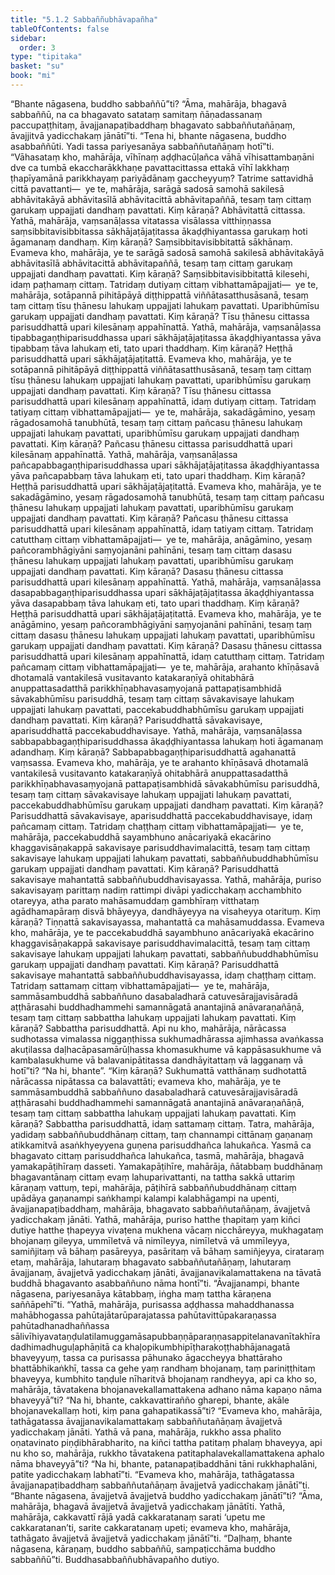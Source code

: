 ```yaml
---
title: "5.1.2 Sabbaññubhāvapañha"
tableOfContents: false
sidebar:
  order: 3
type: "tipitaka"
basket: "su"
book: "mi"
---
```



<DynamicBreadcrumb />

<Division number="121" book="mi">

<Paragraph number="567" book="mi">
“Bhante nāgasena, buddho sabbaññū”ti? “Āma, mahārāja, bhagavā sabbaññū, na ca bhagavato satataṃ samitaṃ ñāṇadassanaṃ paccupaṭṭhitaṃ, āvajjanapaṭibaddhaṃ bhagavato sabbaññutañāṇaṃ, āvajjitvā yadicchakaṃ jānātī”ti. “Tena hi, bhante nāgasena, buddho asabbaññūti. Yadi tassa pariyesanāya sabbaññutañāṇaṃ hotī”ti. “Vāhasataṃ kho, mahārāja, vīhīnaṃ aḍḍhacūḷañca vāhā vīhisattambaṇāni dve ca tumbā ekaccharākkhaṇe pavattacittassa ettakā vīhī lakkhaṃ ṭhapīyamānā parikkhayaṃ pariyādānaṃ gaccheyyuṃ?
</Paragraph>

<Paragraph number="568" book="mi">
Tatrime sattavidhā cittā pavattanti—  ye te, mahārāja, sarāgā sadosā samohā sakilesā abhāvitakāyā abhāvitasīlā abhāvitacittā abhāvitapaññā, tesaṃ taṃ cittaṃ garukaṃ uppajjati dandhaṃ pavattati. Kiṃ kāraṇā? Abhāvitattā cittassa. Yathā, mahārāja, vaṃsanāḷassa vitatassa visālassa vitthiṇṇassa saṃsibbitavisibbitassa sākhājaṭājaṭitassa ākaḍḍhiyantassa garukaṃ hoti āgamanaṃ dandhaṃ. Kiṃ kāraṇā? Saṃsibbitavisibbitattā sākhānaṃ. Evameva kho, mahārāja, ye te sarāgā sadosā samohā sakilesā abhāvitakāyā abhāvitasīlā abhāvitacittā abhāvitapaññā, tesaṃ taṃ cittaṃ garukaṃ uppajjati dandhaṃ pavattati. Kiṃ kāraṇā? Saṃsibbitavisibbitattā kilesehi, idaṃ paṭhamaṃ cittaṃ.
</Paragraph>

<Paragraph number="569" book="mi">
Tatridaṃ dutiyaṃ cittaṃ vibhattamāpajjati—  ye te, mahārāja, sotāpannā pihitāpāyā diṭṭhippattā viññātasatthusāsanā, tesaṃ taṃ cittaṃ tīsu ṭhānesu lahukaṃ uppajjati lahukaṃ pavattati. Uparibhūmīsu garukaṃ uppajjati dandhaṃ pavattati. Kiṃ kāraṇā? Tīsu ṭhānesu cittassa parisuddhattā upari kilesānaṃ appahīnattā. Yathā, mahārāja, vaṃsanāḷassa tipabbagaṇṭhiparisuddhassa upari sākhājaṭājaṭitassa ākaḍḍhiyantassa yāva tipabbaṃ tāva lahukaṃ eti, tato upari thaddhaṃ. Kiṃ kāraṇā? Heṭṭhā parisuddhattā upari sākhājaṭājaṭitattā. Evameva kho, mahārāja, ye te sotāpannā pihitāpāyā diṭṭhippattā viññātasatthusāsanā, tesaṃ taṃ cittaṃ tīsu ṭhānesu lahukaṃ uppajjati lahukaṃ pavattati, uparibhūmīsu garukaṃ uppajjati dandhaṃ pavattati. Kiṃ kāraṇā? Tīsu ṭhānesu cittassa parisuddhattā upari kilesānaṃ appahīnattā, idaṃ dutiyaṃ cittaṃ.
</Paragraph>

<Paragraph number="570" book="mi">
Tatridaṃ tatiyaṃ cittaṃ vibhattamāpajjati—  ye te, mahārāja, sakadāgāmino, yesaṃ rāgadosamohā tanubhūtā, tesaṃ taṃ cittaṃ pañcasu ṭhānesu lahukaṃ uppajjati lahukaṃ pavattati, uparibhūmīsu garukaṃ uppajjati dandhaṃ pavattati. Kiṃ kāraṇā? Pañcasu ṭhānesu cittassa parisuddhattā upari kilesānaṃ appahīnattā. Yathā, mahārāja, vaṃsanāḷassa pañcapabbagaṇṭhiparisuddhassa upari sākhājaṭājaṭitassa ākaḍḍhiyantassa yāva pañcapabbaṃ tāva lahukaṃ eti, tato upari thaddhaṃ. Kiṃ kāraṇā? Heṭṭhā parisuddhattā upari sākhājaṭājaṭitattā. Evameva kho, mahārāja, ye te sakadāgāmino, yesaṃ rāgadosamohā tanubhūtā, tesaṃ taṃ cittaṃ pañcasu ṭhānesu lahukaṃ uppajjati lahukaṃ pavattati, uparibhūmīsu garukaṃ uppajjati dandhaṃ pavattati. Kiṃ kāraṇā? Pañcasu ṭhānesu cittassa parisuddhattā upari kilesānaṃ appahīnattā, idaṃ tatiyaṃ cittaṃ.
</Paragraph>

<Paragraph number="571" book="mi">
Tatridaṃ catutthaṃ cittaṃ vibhattamāpajjati—  ye te, mahārāja, anāgāmino, yesaṃ pañcorambhāgiyāni saṃyojanāni pahīnāni, tesaṃ taṃ cittaṃ dasasu ṭhānesu lahukaṃ uppajjati lahukaṃ pavattati, uparibhūmīsu garukaṃ uppajjati dandhaṃ pavattati. Kiṃ kāraṇā? Dasasu ṭhānesu cittassa parisuddhattā upari kilesānaṃ appahīnattā. Yathā, mahārāja, vaṃsanāḷassa dasapabbagaṇṭhiparisuddhassa upari sākhājaṭājaṭitassa ākaḍḍhiyantassa yāva dasapabbaṃ tāva lahukaṃ eti, tato upari thaddhaṃ. Kiṃ kāraṇā? Heṭṭhā parisuddhattā upari sākhājaṭājaṭitattā. Evameva kho, mahārāja, ye te anāgāmino, yesaṃ pañcorambhāgiyāni saṃyojanāni pahīnāni, tesaṃ taṃ cittaṃ dasasu ṭhānesu lahukaṃ uppajjati lahukaṃ pavattati, uparibhūmīsu garukaṃ uppajjati dandhaṃ pavattati. Kiṃ kāraṇā? Dasasu ṭhānesu cittassa parisuddhattā upari kilesānaṃ appahīnattā, idaṃ catutthaṃ cittaṃ.
</Paragraph>

<Paragraph number="572" book="mi">
Tatridaṃ pañcamaṃ cittaṃ vibhattamāpajjati—  ye te, mahārāja, arahanto khīṇāsavā dhotamalā vantakilesā vusitavanto katakaraṇīyā ohitabhārā anuppattasadatthā parikkhīṇabhavasaṃyojanā pattapaṭisambhidā sāvakabhūmīsu parisuddhā, tesaṃ taṃ cittaṃ sāvakavisaye lahukaṃ uppajjati lahukaṃ pavattati, paccekabuddhabhūmīsu garukaṃ uppajjati dandhaṃ pavattati. Kiṃ kāraṇā? Parisuddhattā sāvakavisaye, aparisuddhattā paccekabuddhavisaye. Yathā, mahārāja, vaṃsanāḷassa sabbapabbagaṇṭhiparisuddhassa ākaḍḍhiyantassa lahukaṃ hoti āgamanaṃ adandhaṃ. Kiṃ kāraṇā? Sabbapabbagaṇṭhiparisuddhattā agahanattā vaṃsassa. Evameva kho, mahārāja, ye te arahanto khīṇāsavā dhotamalā vantakilesā vusitavanto katakaraṇīyā ohitabhārā anuppattasadatthā parikkhīṇabhavasaṃyojanā pattapaṭisambhidā sāvakabhūmīsu parisuddhā, tesaṃ taṃ cittaṃ sāvakavisaye lahukaṃ uppajjati lahukaṃ pavattati, paccekabuddhabhūmīsu garukaṃ uppajjati dandhaṃ pavattati. Kiṃ kāraṇā? Parisuddhattā sāvakavisaye, aparisuddhattā paccekabuddhavisaye, idaṃ pañcamaṃ cittaṃ.
</Paragraph>

<Paragraph number="573" book="mi">
Tatridaṃ chaṭṭhaṃ cittaṃ vibhattamāpajjati—  ye te, mahārāja, paccekabuddhā sayambhuno anācariyakā ekacārino khaggavisāṇakappā sakavisaye parisuddhavimalacittā, tesaṃ taṃ cittaṃ sakavisaye lahukaṃ uppajjati lahukaṃ pavattati, sabbaññubuddhabhūmīsu garukaṃ uppajjati dandhaṃ pavattati. Kiṃ kāraṇā? Parisuddhattā sakavisaye mahantattā sabbaññubuddhavisayassa. Yathā, mahārāja, puriso sakavisayaṃ parittaṃ nadiṃ rattimpi divāpi yadicchakaṃ acchambhito otareyya, atha parato mahāsamuddaṃ gambhīraṃ vitthataṃ agādhamapāraṃ disvā bhāyeyya, dandhāyeyya na visaheyya otarituṃ. Kiṃ kāraṇā? Tiṇṇattā sakavisayassa, mahantattā ca mahāsamuddassa. Evameva kho, mahārāja, ye te paccekabuddhā sayambhuno anācariyakā ekacārino khaggavisāṇakappā sakavisaye parisuddhavimalacittā, tesaṃ taṃ cittaṃ sakavisaye lahukaṃ uppajjati lahukaṃ pavattati, sabbaññubuddhabhūmīsu garukaṃ uppajjati dandhaṃ pavattati. Kiṃ kāraṇā? Parisuddhattā sakavisaye mahantattā sabbaññubuddhavisayassa, idaṃ chaṭṭhaṃ cittaṃ.
</Paragraph>

<Paragraph number="574" book="mi">
Tatridaṃ sattamaṃ cittaṃ vibhattamāpajjati—  ye te, mahārāja, sammāsambuddhā sabbaññuno dasabaladharā catuvesārajjavisāradā aṭṭhārasahi buddhadhammehi samannāgatā anantajinā anāvaraṇañāṇā, tesaṃ taṃ cittaṃ sabbattha lahukaṃ uppajjati lahukaṃ pavattati. Kiṃ kāraṇā? Sabbattha parisuddhattā. Api nu kho, mahārāja, nārācassa sudhotassa vimalassa niggaṇṭhissa sukhumadhārassa ajimhassa avaṅkassa akuṭilassa daḷhacāpasamārūḷhassa khomasukhume vā kappāsasukhume vā kambalasukhume vā balavanipātitassa dandhāyitattaṃ vā lagganaṃ vā hotī”ti? “Na hi, bhante”. “Kiṃ kāraṇā? Sukhumattā vatthānaṃ sudhotattā nārācassa nipātassa ca balavattāti; evameva kho, mahārāja, ye te sammāsambuddhā sabbaññuno dasabaladharā catuvesārajjavisāradā aṭṭhārasahi buddhadhammehi samannāgatā anantajinā anāvaraṇañāṇā, tesaṃ taṃ cittaṃ sabbattha lahukaṃ uppajjati lahukaṃ pavattati. Kiṃ kāraṇā? Sabbattha parisuddhattā, idaṃ sattamaṃ cittaṃ.
</Paragraph>

<Paragraph number="575" book="mi">
Tatra, mahārāja, yadidaṃ sabbaññubuddhānaṃ cittaṃ, taṃ channampi cittānaṃ gaṇanaṃ atikkamitvā asaṅkhyeyyena guṇena parisuddhañca lahukañca. Yasmā ca bhagavato cittaṃ parisuddhañca lahukañca, tasmā, mahārāja, bhagavā yamakapāṭihīraṃ dasseti. Yamakapāṭihīre, mahārāja, ñātabbaṃ buddhānaṃ bhagavantānaṃ cittaṃ evaṃ lahuparivattanti, na tattha sakkā uttariṃ kāraṇaṃ vattuṃ, tepi, mahārāja, pāṭihīrā sabbaññubuddhānaṃ cittaṃ upādāya gaṇanampi saṅkhampi kalampi kalabhāgampi na upenti, āvajjanapaṭibaddhaṃ, mahārāja, bhagavato sabbaññutañāṇaṃ, āvajjetvā yadicchakaṃ jānāti.
</Paragraph>

<Paragraph number="576" book="mi">
Yathā, mahārāja, puriso hatthe ṭhapitaṃ yaṃ kiñci dutiye hatthe ṭhapeyya vivaṭena mukhena vācaṃ nicchāreyya, mukhagataṃ bhojanaṃ gileyya, ummīletvā vā nimīleyya, nimīletvā vā ummīleyya, samiñjitaṃ vā bāhaṃ pasāreyya, pasāritaṃ vā bāhaṃ samiñjeyya, cirataraṃ etaṃ, mahārāja, lahutaraṃ bhagavato sabbaññutañāṇaṃ, lahutaraṃ āvajjanaṃ, āvajjetvā yadicchakaṃ jānāti, āvajjanavikalamattakena na tāvatā buddhā bhagavanto asabbaññuno nāma hontī”ti.
</Paragraph>

<Paragraph number="577" book="mi">
“Āvajjanampi, bhante nāgasena, pariyesanāya kātabbaṃ, iṅgha maṃ tattha kāraṇena saññāpehī”ti. “Yathā, mahārāja, purisassa aḍḍhassa mahaddhanassa mahābhogassa pahūtajātarūparajatassa pahūtavittūpakaraṇassa pahūtadhanadhaññassa sālivīhiyavataṇḍulatilamuggamāsapubbaṇṇāparaṇṇasappitelanavanītakhīradadhimadhuguḷaphāṇitā ca khaḷopikumbhipīṭharakoṭṭhabhājanagatā bhaveyyuṃ, tassa ca purisassa pāhunako āgaccheyya bhattāraho bhattābhikaṅkhī, tassa ca gehe yaṃ randhaṃ bhojanaṃ, taṃ pariniṭṭhitaṃ bhaveyya, kumbhito taṇḍule nīharitvā bhojanaṃ randheyya, api ca kho so, mahārāja, tāvatakena bhojanavekallamattakena adhano nāma kapaṇo nāma bhaveyyā”ti? “Na hi, bhante, cakkavattirañño gharepi, bhante, akāle bhojanavekallaṃ hoti, kiṃ pana gahapatikassā”ti? “Evameva kho, mahārāja, tathāgatassa āvajjanavikalamattakaṃ sabbaññutañāṇaṃ āvajjetvā yadicchakaṃ jānāti.
</Paragraph>

<Paragraph number="578" book="mi">
Yathā vā pana, mahārāja, rukkho assa phalito oṇatavinato piṇḍibhārabharito, na kiñci tattha patitaṃ phalaṃ bhaveyya, api nu kho so, mahārāja, rukkho tāvatakena patitaphalavekallamattakena aphalo nāma bhaveyyā”ti? “Na hi, bhante, patanapaṭibaddhāni tāni rukkhaphalāni, patite yadicchakaṃ labhatī”ti. “Evameva kho, mahārāja, tathāgatassa āvajjanapaṭibaddhaṃ sabbaññutañāṇaṃ āvajjetvā yadicchakaṃ jānātī”ti.
</Paragraph>

<Paragraph number="579" book="mi">
“Bhante nāgasena, āvajjetvā āvajjetvā buddho yadicchakaṃ jānātī”ti? “Āma, mahārāja, bhagavā āvajjetvā āvajjetvā yadicchakaṃ jānātīti.
</Paragraph>

<Paragraph number="580" book="mi">
Yathā, mahārāja, cakkavattī rājā yadā cakkaratanaṃ sarati ‘upetu me cakkaratanan’ti, sarite cakkaratanaṃ upeti; evameva kho, mahārāja, tathāgato āvajjetvā āvajjetvā yadicchakaṃ jānātī”ti. “Daḷhaṃ, bhante nāgasena, kāraṇaṃ, buddho sabbaññū, sampaṭicchāma buddho sabbaññū”ti.

</Paragraph>
</Division>

<Paragraph number="581" type="center" book="mi">
Buddhasabbaññubhāvapañho dutiyo.
</Paragraph>
